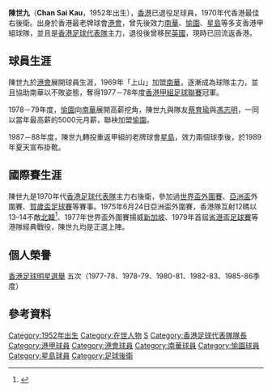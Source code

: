 {{Football player infobox
| playername= 陳世九
| fullname = 陳世九
| englishname = Chan, Sai Kau
| nickname = '''細狗仔'''
| image = 
| dateofbirth = 1952
| cityofbirth = 
| countryofbirth = {{HKG-1945}}
| nationality = {{CHN-HKG}}, {{GBR}}
| height = 
| currentclub  = 已退役
| position = [[後衛_(足球)|後衛]]
| youthyears = 
| youthclubs = 
| years = 1968–1969 <br> 1969–1978 <br> 1978–1986 <br> 1987–1989
| clubs = [[香港足球會|港會]]<br>[[南華足球隊|南華]]<br>[[愉園體育會|愉園]]<br>[[星島體育會|星島]]
| caps(goals) =？（？）<br>225（3）<br>198（4）<br>27（0）
| nationalyears = 1973–1981
| nationalteam = [[香港足球代表隊|香港]]
| nationalcaps(goals) =39（0）
}}

'''陳世九'''（'''Chan Sai Kau'''，1952年出生），[[香港|香港]]已退役足球員，1970年代香港最佳右後衛。出身於香港最老牌球會[[香港足球會|港會]]，曾先後效力[[南華足球隊|南華]]、[[愉園體育會|愉園]]、[[星島體育會|星島]]等多支香港甲組球隊，並且是[[香港足球代表隊|香港足球代表隊]]主力，退役後曾移民[[英國|英國]]，現時已回流返香港。

==球員生涯==
陳世九於[[香港足球會|港會]]展開球員生涯，1969年「上山」加盟[[南華足球隊|南華]]，逐漸成為球隊主力，並且協助南華以不敗姿態，奪得1977－78年度[[香港甲組足球聯賽|香港甲組足球聯賽]]冠軍。

1978－79年度，[[愉園體育會|愉園]]向[[南華足球隊|南華]]展開高薪挖角，陳世九與隊友[[蔡育瑜|蔡育瑜]]與[[馮志明|馮志明]]，一同以當年最高薪的5000元月薪，聯袂加盟[[愉園體育會|愉園]]。

1987－88年度，陳世九轉投重返甲組的老牌球會[[星島體育會|星島]]，效力兩個球季後，於1989年夏天宣布掛靴。

== 國際賽生涯 ==
陳世九是1970年代[[香港足球代表隊|香港足球代表隊]]主力右後衛，參加過[[世界盃外圍賽|世界盃外圍賽]]、[[亞洲盃足球賽|亞洲盃]]外圍賽、[[賀歲盃足球賽|賀歲盃足球賽]]等賽事。1975年6月24日亞洲盃外圍賽，香港隊互射12碼以13–14不敵[[北韓|北韓]]<ref>{{Cite web |url=http://www.hkfa.com/includes_files/board_details.php?news_id=4237 |title=一場扣人心弦的亞洲盃賽事─香港對北韓 |accessdate=2009-06-22 |archive-date=2007-09-30 |archive-url=https://web.archive.org/web/20070930031153/http://www.hkfa.com/includes_files/board_details.php?news_id=4237 |dead-url=no }}</ref>、1977年世界盃外圍賽揚威[[新加坡|新加坡]]、1979年首屆[[省港盃足球賽|省港盃足球賽]]等港隊經典戰役，陳世九均是正選上陣。

==個人榮譽==
[[香港足球明星選舉|香港足球明星選舉]] 五次（1977-78、1978-79、1980-81、1982-83、1985-86季度）

==參考資料==
{{reflist}}

{{1977-78年香港足球明星選舉最佳十一人}}
{{1978-79年香港足球明星選舉最佳十一人}}
{{1980-81年香港足球明星選舉最佳十一人}}
{{1981-82年香港足球明星選舉最佳十一人}}
{{1982-83年香港足球明星選舉最佳十一人}}
{{1985-86年香港足球明星選舉最佳十一人}}

{{DEFAULTSORT:Chan, Sai Kau}}
[[Category:1952年出生|Category:1952年出生]]
[[Category:在世人物|Category:在世人物]]
[[Category:陳姓|S]]
[[Category:香港足球代表隊隊長|Category:香港足球代表隊隊長]]
[[Category:港甲球員|Category:港甲球員]]
[[Category:港會球員|Category:港會球員]]
[[Category:南華球員|Category:南華球員]]
[[Category:愉園球員|Category:愉園球員]]
[[Category:星島球員|Category:星島球員]]
[[Category:足球後衛|Category:足球後衛]]